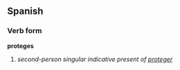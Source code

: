 ==Spanish==
===Verb form===
'''proteges'''

# ''second-person singular indicative present of [[proteger]]''